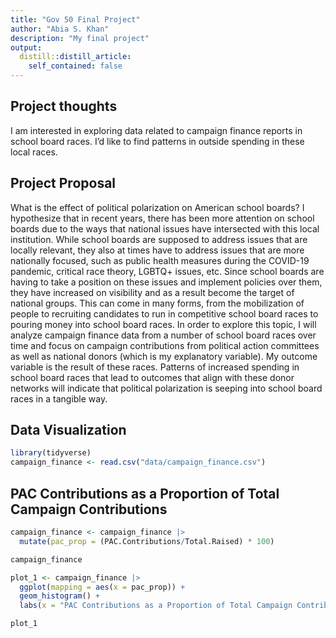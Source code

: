 ```yaml
---
title: "Gov 50 Final Project"
author: "Abia S. Khan"
description: "My final project"
output:
  distill::distill_article:
    self_contained: false
---
```




## Project thoughts

I am interested in exploring data related to campaign finance reports in school board races. I'd like to find patterns in outside spending in these local races.

## Project Proposal

What is the effect of political polarization on American school boards? I hypothesize that in recent years, there has been more attention on school boards due to the ways that national issues have intersected with this local institution. While school boards are supposed to address issues that are locally relevant, they also at times have to address issues that are more nationally focused, such as public health measures during the COVID-19 pandemic, critical race theory, LGBTQ+ issues, etc. Since school boards are having to take a position on these issues and implement policies over them, they have increased on visibility and as a result become the target of national groups. This can come in many forms, from the mobilization of people to recruiting candidates to run in competitive school board races to pouring money into school board races. In order to explore this topic, I will analyze campaign finance data from a number of school board races over time and focus on campaign contributions from political action committees as well as national donors (which is my explanatory variable). My outcome variable is the result of these races. Patterns of increased spending in school board races that lead to outcomes that align with these donor networks will indicate that political polarization is seeping into school board races in a tangible way.

## Data Visualization
```r
library(tidyverse)
campaign_finance <- read.csv("data/campaign_finance.csv")
```


## PAC Contributions as a Proportion of Total Campaign Contributions
```r
campaign_finance <- campaign_finance |>
  mutate(pac_prop = (PAC.Contributions/Total.Raised) * 100)
```

```r
campaign_finance
```

```r
plot_1 <- campaign_finance |>
  ggplot(mapping = aes(x = pac_prop)) +
  geom_histogram() +
  labs(x = "PAC Contributions as a Proportion of Total Campaign Contributions", y = "Frequency", Title = "Frequency of the Proportion of PAC Contributions")
```

```r
plot_1
```

